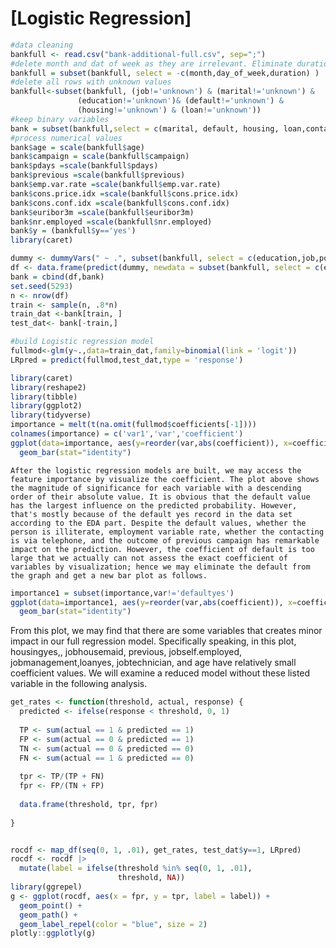 # [Logistic Regression]
```r
#data cleaning
bankfull <- read.csv("bank-additional-full.csv", sep=";")
#delete month and dat of week as they are irrelevant. Eliminate duration as it has extremely high correlation with target
bankfull = subset(bankfull, select = -c(month,day_of_week,duration) )
#delete all rows with unknown values
bankfull<-subset(bankfull, (job!='unknown') & (marital!='unknown') & 
               (education!='unknown')& (default!='unknown') & 
               (housing!='unknown') & (loan!='unknown'))
#keep binary variables
bank = subset(bankfull,select = c(marital, default, housing, loan,contact))
#process numerical values
bank$age = scale(bankfull$age)
bank$campaign = scale(bankfull$campaign)
bank$pdays =scale(bankfull$pdays)
bank$previous =scale(bankfull$previous)
bank$emp.var.rate =scale(bankfull$emp.var.rate)
bank$cons.price.idx =scale(bankfull$cons.price.idx)
bank$cons.conf.idx =scale(bankfull$cons.conf.idx)
bank$euribor3m =scale(bankfull$euribor3m)
bank$nr.employed =scale(bankfull$nr.employed)
bank$y = (bankfull$y=='yes')
library(caret)

dummy <- dummyVars(" ~ .", subset(bankfull, select = c(education,job,poutcome)))
df <- data.frame(predict(dummy, newdata = subset(bankfull, select = c(education,job,poutcome)))) 
bank = cbind(df,bank)
set.seed(5293)
n <- nrow(df)
train <- sample(n, .8*n)
train_dat <-bank[train, ]
test_dat<- bank[-train,]
```

```r
#build Logistic regression model
fullmod<-glm(y~.,data=train_dat,family=binomial(link = 'logit'))
LRpred = predict(fullmod,test_dat,type = 'response')
```

```r
library(caret)
library(reshape2)
library(tibble)
library(ggplot2)
library(tidyverse)
importance = melt(t(na.omit(fullmod$coefficients[-1])))
colnames(importance) = c('var1','var','coefficient')
ggplot(data=importance, aes(y=reorder(var,abs(coefficient)), x=coefficient)) +
  geom_bar(stat="identity")
```
    After the logistic regression models are built, we may access the feature importance by visualize the coefficient. The plot above shows the magnitude of significance for each variable with a descending order of their absolute value. It is obvious that the default value has the largest influence on the predicted probability. However, that's mostly because of the default yes record in the data set according to the EDA part. Despite the default values, whether the person is illiterate, employment variable rate, whether the contacting is via telephone, and the outcome of previous campaign has remarkable impact on the prediction. However, the coefficient of default is too large that we actually can not assess the exact coefficient of variables by visualization; hence we may eliminate the default from the graph and get a new bar plot as follows.

```r
importance1 = subset(importance,var!='defaultyes')
ggplot(data=importance1, aes(y=reorder(var,abs(coefficient)), x=coefficient)) +
  geom_bar(stat="identity")
```
From this plot, we may find that there are some variables that creates minor impact in our full regression model. Specifically speaking, in this plot, 
housingyes,, jobhousemaid, previous, jobself.employed, jobmanagement,loanyes, jobtechnician, and age have relatively small coefficient values. We will examine a reduced model without these listed variable in the following analysis.
```r
get_rates <- function(threshold, actual, response) {
  predicted <- ifelse(response < threshold, 0, 1)
  
  TP <- sum(actual == 1 & predicted == 1)
  FP <- sum(actual == 0 & predicted == 1)
  TN <- sum(actual == 0 & predicted == 0)
  FN <- sum(actual == 1 & predicted == 0)
  
  tpr <- TP/(TP + FN)
  fpr <- FP/(TN + FP)  
  
  data.frame(threshold, tpr, fpr)
  
}


rocdf <- map_df(seq(0, 1, .01), get_rates, test_dat$y==1, LRpred)
rocdf <- rocdf |> 
  mutate(label = ifelse(threshold %in% seq(0, 1, .01),
                        threshold, NA))
library(ggrepel)
g <- ggplot(rocdf, aes(x = fpr, y = tpr, label = label)) +
  geom_point() +
  geom_path() +
  geom_label_repel(color = "blue", size = 2)
plotly::ggplotly(g)
```
